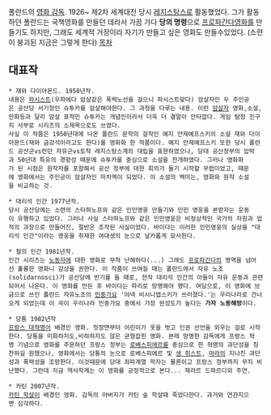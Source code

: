 폴란드의 [[영화 감독]]. 1926~
제2차 세계대전 당시 [[레지스탕스]]로 활동했었다. 그가 활동하던 폴란드는 국책영화를 만들던 데라서 가끔 가다 '''당의 명령'''으로 [[프로파간다]]영화를 만들기도 하지만, 그래도 세계적 거장이라 자기가 만들고 싶은 영화도 만들수있었다. (소련이 붕괴된 지금은 그렇게 한다)
[[목차]]

== 대표작 ==

 * 재와 다이아몬드. 1958년작.
 내용은 [[파시스트]](우파에다 암살같은 폭력노선을 걸으니 파시스트맞다) 암살자인 두 주인공은 공산당 서기장인 슈투카를 암살해야한다. 그 과정을 다루는 내용. 이런 [[암살자]] 영화,소설,만화등과 달리 암살 표적인 슈투카는 개념인이라서 더욱 더 결말이 안타깝다. 게임 탐정 진구지 사부로 시리즈의 소제목으로도 쓰였다.
 사실 이 작품은 1950년대에 나온 폴란드 문학의 걸작인 예지 안제예프스키의 소설 재와 다이아몬드(재와 금강석이라고도 한다)를 영화화 한 작품이다. 예지 안제예프스키 또한 당시 폴란드 공산군vs런던 자유군vs토착 레지스탕스계의 대립을 표현하였으나, 당대 공산정부의 압박과 50년대 특유의 경향성 때문에 슈투카를 중심으로 소설을 전개하였다. 그러나 영화화가 된 시점은 원작자를 포함해서 공산 정부에 대한 회의가 들기 시작할 무렵이었고, 때문에 영화에서는 주인공이 암살자인 마치엑이 되었다. 이 소설의 백미는, 영화와 원작 소설을 비교하는 것.

 * 대리석 인간 1977년작.
 당시 공산당에는 소련의 스타하노프와 같은 인민영웅 만들기와 인민 영웅을 본받자는 운동이 유행하고 있었다. 그러나 사실 스타하노프와 같은 인민영웅은 비정상적인 국가의 자원과 업적의 과장으로 만들어진, 절반은 조작된 사실이었다. 바이다는 이러한 인민영웅의 실상을 "대리석 인간"이라는 영웅을 취재한 여대생의 눈으로 날카롭게 묘사한다. 

 * 철의 인간 1981년작.
 인간 시리즈는 [[노동자]]에 대한 영화로 무척 난해하다(...) 그래도 [[프로파간다]]의 영역을 넘어선 훌륭한 영화니 감상을 권한다. 이 작품이 쓰여질 때는 폴란드에서 자유 노조(solidarnosci)가 공산당에 반기를 들 때로, 전작 대리석 인간의 아들이 자유 운동과 관련되어서 나온다. 이 영화를 만든 후 바이다는 파리로 망명해야 했다. 여담으로, 이 영화에 브금으로 쓰인 폴란드 자유노조의 [[민중가요]] '야넥 비시니엡스키가 쓰러졌다.'는 우리나라로 건너오게 되었는데 이 곡이 우리나라 민중가요 중에서 가장 완성도가 높다는 '''가자 노동해방'''이다.

 * 당통 1982년작
 [[프랑스 대혁명]]이 배경인 영화. 첫장면부터 어린이가 옷을 벗고 인권 선언을 외우는 걸로 시작한다. 당통을 미화하지도,비하하지도 않은 균형잡힌 영화. 본래 망명한 감독에게 프랑스 혁명 기념으로 영화를 주문하던 프랑스 정부는 [[로베스피에르]]를 중심으로 한 혁명의 과단성을 칭찬하길 원했으나, 영화에서는 당통의 눈으로 로베스피에르 및 [[생 쥐스트]], [[장 폴 마라|마라]]의 지나친 과단성과 폭력성을 조망한다. 이것때문에 당대 좌파계열 학자는 물론이고 프랑스 정부까지 무지 비난했다. 그런데 지금 역사학계는 이 영화를 긍정적으로 본다... 제라르 드파르디외 주연.

 * 카틴 2007년작.
 [[카틴 학살]]이 배경인 영화. 감독의 아버지가 카틴 숲 학살때 죽었다한다. 과거와 연관지으면 심각하다.

